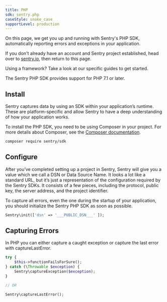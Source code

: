 ```yaml
---
title: PHP
sdk: sentry.php
caseStyle: snake_case
supportLevel: production
---
```


On this page, we get you up and running with Sentry's PHP SDK, automatically reporting errors and exceptions in your application.

<Note><markdown>

If you don't already have an account and Sentry project established, head over to [sentry.io](https://sentry.io/signup/), then return to this page.

</markdown></Note>

Using a framework? Take a look at our specific guides to get started.

<GuideGrid platform="php" />

The Sentry PHP SDK provides support for PHP 7.1 or later.

## Install

Sentry captures data by using an SDK within your application’s runtime. These are platform-specific and allow Sentry to have a deep understanding of how your application works.

To install the PHP SDK, you need to be using Composer in your project. For more details about Composer, see the [Composer documentation](https://getcomposer.org/doc/).

```bash
composer require sentry/sdk
```

## Configure

After you’ve completed setting up a project in Sentry, Sentry will give you a value which we call a DSN or Data Source Name. It looks a lot like a standard URL, but it’s just a representation of the configuration required by the Sentry SDKs. It consists of a few pieces, including the protocol, public key, the server address, and the project identifier.

To capture all errors, even the one during the startup of your application, you should initialize the Sentry PHP SDK as soon as possible.

```php
Sentry\init(['dsn' => '___PUBLIC_DSN___' ]);
```

## Capturing Errors

In PHP you can either capture a caught exception or capture the last error with captureLastError.

```php
try {
    $this->functionFailsForSure();
} catch (\Throwable $exception) {
    Sentry\captureException($exception);
}

// OR

Sentry\captureLastError();
```
